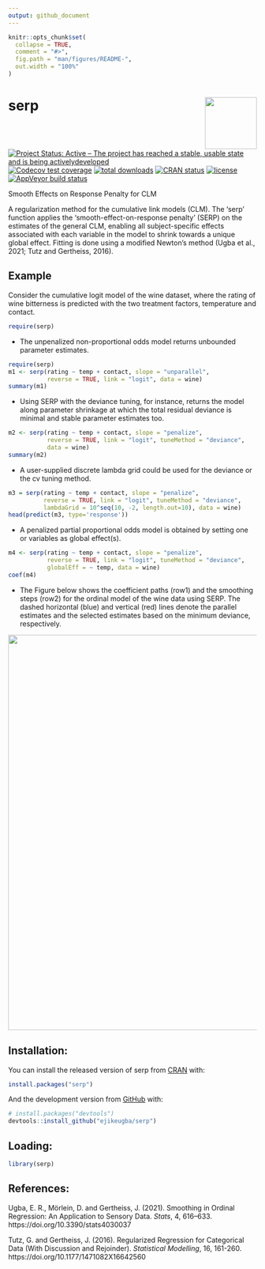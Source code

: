 ```yaml
---
output: github_document
---
```


<!-- README.md is generated from README.Rmd. Please edit that file -->

```r
knitr::opts_chunk$set(
  collapse = TRUE,
  comment = "#>",
  fig.path = "man/figures/README-",
  out.width = "100%"
)
```


# serp <img src='man/figures/hex_logo.png' align="right" height="105" />

<!-- badges: start -->

[![Project Status: Active – The project has reached a stable, usable state and is being activelydeveloped](https://www.repostatus.org/badges/latest/active.svg)](https://www.repostatus.org/#active)
[![Codecov test coverage](https://codecov.io/gh/ejikeugba/serp/branch/master/graph/badge.svg)](https://codecov.io/gh/ejikeugba/serp?branch=master)
    [![total downloads](http://cranlogs.r-pkg.org/badges/grand-total/serp)](http://cranlogs.r-pkg.org/badges/grand-total)
[![CRAN status](https://www.r-pkg.org/badges/version/serp )](https://CRAN.R-project.org/package=serp)
[![license](https://img.shields.io/badge/license-GPL--2-blue.svg)](https://www.gnu.org/licenses/gpl-2.0.en.html)
[![AppVeyor build status](https://ci.appveyor.com/api/projects/status/github/ejikeugba/serp?branch=master&svg=true)](https://ci.appveyor.com/project/ejikeugba/serp)

<!-- badges: end -->


Smooth Effects on Response Penalty for CLM

A regularization method for the cumulative link models (CLM). The 'serp' function applies the 'smooth-effect-on-response penalty' (SERP) on the estimates of the general CLM, enabling all subject-specific effects associated with each variable in the model to shrink towards a unique global effect. Fitting is done using a modified Newton's method (Ugba et al., 2021; Tutz and Gertheiss, 2016).

## Example
Consider the cumulative logit model of the wine dataset, where the rating of wine bitterness is predicted with the two treatment factors, temperature and contact.

```r
require(serp)
```


* The unpenalized non-proportional odds model returns unbounded parameter estimates.

```r
require(serp)
m1 <- serp(rating ~ temp + contact, slope = "unparallel",
           reverse = TRUE, link = "logit", data = wine)
summary(m1)
``` 


* Using SERP with the deviance tuning, for instance,  returns the model along parameter shrinkage at which the total residual deviance is minimal and stable parameter estimates too.
```r

m2 <- serp(rating ~ temp + contact, slope = "penalize",
           reverse = TRUE, link = "logit", tuneMethod = "deviance",
           data = wine)
summary(m2)
```


* A user-supplied discrete lambda grid could be used for the deviance or the cv tuning method.
```r
m3 = serp(rating ~ temp + contact, slope = "penalize",
          reverse = TRUE, link = "logit", tuneMethod = "deviance",
          lambdaGrid = 10^seq(10, -2, length.out=10), data = wine)
head(predict(m3, type='response'))
```


* A penalized partial proportional odds model is obtained by setting one or variables as global effect(s).
```r
m4 <- serp(rating ~ temp + contact, slope = "penalize",
           reverse = TRUE, link = "logit", tuneMethod = "deviance",
           globalEff = ~ temp, data = wine)
coef(m4)
```



* The Figure below shows the coefficient paths (row1) and the smoothing steps (row2) for the ordinal model of the wine data using SERP. The dashed horizontal (blue) and vertical (red) lines denote the parallel estimates and the selected estimates based on the minimum deviance, respectively.

<img src='man/figures/serpshrink.png' width = "800" />



## Installation:
You can install the released version of serp  from [CRAN](https://cran.r-project.org/package=serp) with:

``` r
install.packages("serp")
```

And the development version from [GitHub](https://github.com/ejikeugba/serp) with:

``` r
# install.packages("devtools")
devtools::install_github("ejikeugba/serp")
```


## Loading:
```r
library(serp)
```


## References:
Ugba, E. R., Mörlein, D. and Gertheiss, J. (2021). Smoothing in Ordinal            Regression: An Application to Sensory Data. *Stats*, 4, 616–633.
     https://doi.org/10.3390/stats4030037

Tutz, G. and Gertheiss, J. (2016). Regularized Regression
     for Categorical Data (With Discussion and Rejoinder).
     *Statistical Modelling*, 16, 161-260.
     https://doi.org/10.1177/1471082X16642560


